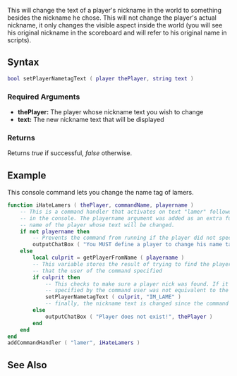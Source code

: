  
{{Server client function}}
<!-- Describe in plain english what this function does. Don't go into details, just give an overview -->
This will change the text of a player's nickname in the world to something besides the nickname he chose. This will not change the player's actual nickname, it only changes the visible aspect inside the world (you will see his original nickname in the scoreboard and will refer to his original name in scripts).

==Syntax== 
<!-- NOTE: don't use 'special' names for variable names, e.g. you shouldn't be writing things like 'player player, vehicle vehicle', instead write something like 'player thePlayer, vehicle vehicleToGetInto'. This is less confusing and prevents the syntax highlighting being odd -->
<syntaxhighlight lang="lua">
bool setPlayerNametagText ( player thePlayer, string text )
</syntaxhighlight> 
{{OOP||[[/player.md|player]]:setNametagText|nametagText|getPlayerNametagText}}
===Required Arguments=== 
<!-- List each argument one per line. This should be the argument's name as in the argument list above, NOT the argument's data type -->
*'''thePlayer:''' The player whose nickname text you wish to change
*'''text:''' The new nickname text that will be displayed

===Returns===
<!-- Make this descriptive. Explain what cases will return false. If you're unsure, add a tag to it so we can check -->
Returns ''true'' if successful, ''false'' otherwise.

==Example== 
<section name="Server" class="server" show="true">
This console command lets you change the name tag of lamers.
<syntaxhighlight lang="lua">
function iHateLamers ( thePlayer, commandName, playername )
    -- This is a command handler that activates on text "lamer" followed by the playername
    -- in the console. The playername argument was added as an extra function argument to store the
    -- name of the player whose text will be changed.
    if not playername then
        -- Prevents the command from running if the player did not specify a value for playername
        outputChatBox ( "You MUST define a player to change his name tag!", thePlayer )
    else
        local culprit = getPlayerFromName ( playername )
        -- This variable stores the result of trying to find the player associated with the playername
        -- that the user of the command specified
        if culprit then
            -- This checks to make sure a player nick was found. If it was not then the playername argument
            -- specified by the command user was not equivalent to the name of any players in the server
            setPlayerNametagText ( culprit, "IM_LAME" )
            -- finally, the nickname text is changed since the command arguments were checked and are valid
        else
            outputChatBox ( "Player does not exist!", thePlayer )
        end
    end
end
addCommandHandler ( "lamer", iHateLamers )
</syntaxhighlight>
</section>

==See Also==
<!-- Change FunctionArea to the area that this function is in on the main function list page, e.g. Server, Player, Vehicle etc -->
{{Player_functions}}